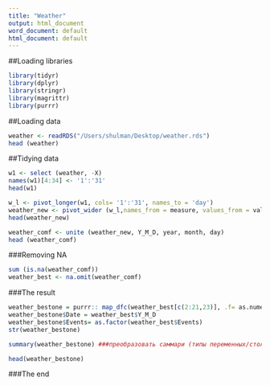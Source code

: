 ```yaml
---
title: "Weather"
output: html_document
word_document: default
html_document: default
---
```

##Loading libraries


```r
library(tidyr)
library(dplyr)
library(stringr)
library(magrittr)
library(purrr)
```

##Loading data
```r
weather <- readRDS("/Users/shulman/Desktop/weather.rds")
head (weather)
```

##Tidying data
```r
w1 <- select (weather, -X)
names(w1)[4:34] <- '1':'31'
head(w1)
```

```r
w_l <- pivot_longer(w1, cols= '1':'31', names_to = 'day')
weather_new <- pivot_wider (w_l,names_from = measure, values_from = value)
head(weather_new)
```
```r
weather_comf <- unite (weather_new, Y_M_D, year, month, day)
head (weather_comf)
```

###Removing NA
```r
sum (is.na(weather_comf))
weather_best <- na.omit(weather_comf)
```

###The result
```r
weather_bestone = purrr:: map_dfc(weather_best[c(2:21,23)], .f= as.numeric)
weather_bestone$Date = weather_best$Y_M_D
weather_bestone$Events= as.factor(weather_best$Events)
str(weather_bestone)
```
```r
summary(weather_bestone) ###преобразовать саммари (типы переменных/столбцов)
```
```r
head(weather_bestone)
```

###The end